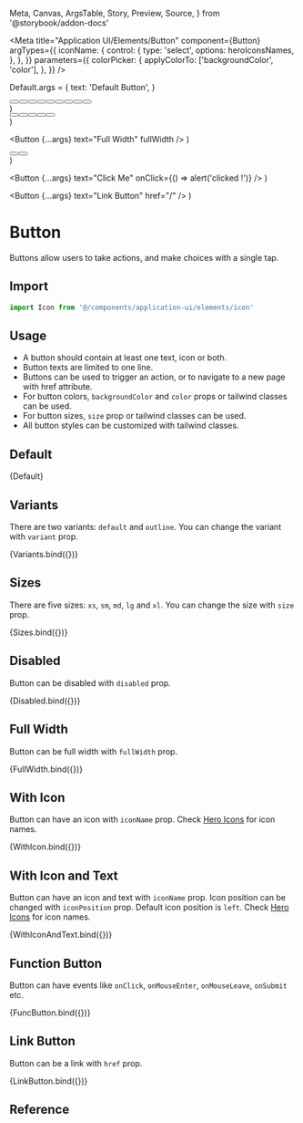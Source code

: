   Meta,
  Canvas,
  ArgsTable,
  Story,
  Preview,
  Source,
} from '@storybook/addon-docs'

<Meta
  title="Application UI/Elements/Button"
  component={Button}
  argTypes={{
    iconName: {
      control: {
        type: 'select',
        options: heroIconsNames,
      },
    },
  }}
  parameters={{
    colorPicker: {
      applyColorTo: ['backgroundColor', 'color'],
    },
  }}
/>

Default.args = {
  text: 'Default Button',
}

  <div className="flex gap-2">
    <Button {...args} text="Primary" variant="primary" />
    <Button {...args} text="Secondary" variant="secondary" />
    <Button {...args} text="Danger" variant="danger" />
    <Button {...args} text="Success" variant="success" />
    <Button {...args} text="Warning" variant="warning" />
    <Button {...args} text="Info" variant="info" />
    <Button {...args} text="Outline" variant="outline" />
    <Button {...args} text="Light" variant="light" />
    <Button {...args} text="Dark" variant="dark" />
  </div>
)

  <div className="flex gap-2 items-end">
    <Button {...args} text="XSmall" size="xs" />
    <Button {...args} text="Small" size="sm" />
    <Button {...args} text="Medium" size="md" />
    <Button {...args} text="Large" size="lg" />
    <Button {...args} text="XLarge" size="xl" />
  </div>
)


  <Button {...args} text="Full Width" fullWidth />
)


  <div className="flex gap-2">
    <Button {...args} text="With Icon and Text" iconName="cloud" />
    <Button
      {...args}
      text="With Icon and Text"
      iconName="cloud"
      iconPosition="right"
    />
  </div>
)

  <Button {...args} text="Click Me" onClick={() => alert('clicked !')} />
)

  <Button {...args} text="Link Button" href="/" />
)

# Button

Buttons allow users to take actions, and make choices with a single tap.

## Import

```js
import Icon from '@/components/application-ui/elements/icon'
```

## Usage

- A button should contain at least one text, icon or both.
- Button texts are limited to one line.
- Buttons can be used to trigger an action, or to navigate to a new page with href attribute.
- For button colors, `backgroundColor` and `color` props or tailwind classes can be used.
- For button sizes, `size` prop or tailwind classes can be used.
- All button styles can be customized with tailwind classes.

## Default

<Canvas>
  <Story name="Default">{Default}</Story>
</Canvas>

## Variants

There are two variants: `default` and `outline`. You can change the variant with `variant` prop.

<Canvas>
  <Story name="Variants">{Variants.bind({})}</Story>
</Canvas>

## Sizes

There are five sizes: `xs`, `sm`, `md`, `lg` and `xl`. You can change the size with `size` prop.

<Canvas>
  <Story name="Sizes">{Sizes.bind({})}</Story>
</Canvas>

## Disabled

Button can be disabled with `disabled` prop.

<Canvas>
  <Story name="Disabled">{Disabled.bind({})}</Story>
</Canvas>

## Full Width

Button can be full width with `fullWidth` prop.

<Canvas>
  <Story name="Full Width">{FullWidth.bind({})}</Story>
</Canvas>

## With Icon

Button can have an icon with `iconName` prop. Check [Hero Icons](https://heroicons.com/) for icon names.

<Canvas>
  <Story name="With Icon">{WithIcon.bind({})}</Story>
</Canvas>

## With Icon and Text

Button can have an icon and text with `iconName` prop. Icon position can be changed with `iconPosition` prop. Default icon position is `left`. Check [Hero Icons](https://heroicons.com/) for icon names.

<Canvas>
  <Story name="With Icon and Text">{WithIconAndText.bind({})}</Story>
</Canvas>

## Function Button

Button can have events like `onClick`, `onMouseEnter`, `onMouseLeave`, `onSubmit` etc.

<Canvas>
  <Story name="Function Button">{FuncButton.bind({})}</Story>
</Canvas>

## Link Button

Button can be a link with `href` prop.

<Canvas>
  <Story name="Link Button">{LinkButton.bind({})}</Story>
</Canvas>

## Reference

<ArgsTable of={Button} />
